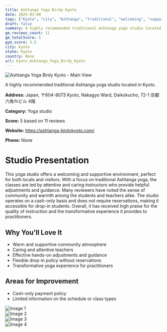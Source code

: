 ```yaml
---
title: Ashtanga Yoga Birdy Kyoto
date: 2025-03-08
tags: ["Kyoto", "city", "Ashtanga", "traditional", "welcoming", "supportive", "Kyoto"]  
draft: false
summary: A highly recommended traditional Ashtanga yoga studio located in Kyoto.
gm_reviews_count: 11
gm_totalScore: 5
gym_score: 3.5
city: Kyoto
state: Kyoto
country: None
url: Kyoto_Ashtanga_Yoga_Birdy_Kyoto
---
```


<div className="aspect-[16/9] relative my-8">
  <img 
    src="https://lh5.googleusercontent.com/p/AF1QipO90dKVfSy3AzCg_cLxj-a7kxBEtZ3KxR4AVh5k=w1920-h1080-k-no"
    alt="Ashtanga Yoga Birdy Kyoto - Main View"
    className="object-cover absolute inset-0 w-full h-full rounded-lg"
  />
</div>

A highly recommended traditional Ashtanga yoga studio located in Kyoto.

**Address:** Japan, 〒604-8073 Kyoto, Nakagyo Ward, Daikokucho, 72-1 京都六角Ｎビル 4階

**Category:** Yoga studio

**Score:** 5 based on 11 reviews

**Website:** https://ashtanga-birdykyoto.com/

**Phone:** None

# Studio Presentation

This yoga studio offers a welcoming and supportive environment, perfect for both locals and visitors. With a focus on traditional Ashtanga yoga, the classes are led by attentive and caring instructors who provide helpful adjustments and guidance. Many reviewers have noted the sense of community and warmth among the students and teachers alike. The studio operates on a cash-only basis and does not require reservations, making it accessible for drop-in students. Overall, it has received high praise for the quality of instruction and the transformative experience it provides to practitioners.



## Why You'll Love It

- Warm and supportive community atmosphere
- Caring and attentive teachers
- Effective hands-on adjustments and guidance
- Flexible drop-in policy without reservations
- Transformative yoga experience for practitioners

## Areas for Improvement

- Cash-only payment policy
- Limited information on the schedule or class types

<div className="grid grid-cols-1 xl:grid-cols-2 gap-4 my-8">
<div className="aspect-[4/3] relative"><img src="https://lh5.googleusercontent.com/p/AF1QipNX5MIimIyLNo4416iEibH7Vbb0qHTkdSrug0uF=w1920-h1080-k-no" alt="Image 1" className="object-cover absolute inset-0 w-full h-full rounded-lg" /></div>
<div className="aspect-[4/3] relative"><img src="https://lh5.googleusercontent.com/p/AF1QipNDqw4GxRsjnSIAAkQH7i_WO8KgaNcxfV9dCzUM=w1920-h1080-k-no" alt="Image 2" className="object-cover absolute inset-0 w-full h-full rounded-lg" /></div>
<div className="aspect-[4/3] relative"><img src="https://lh5.googleusercontent.com/p/AF1QipODYrVCViLJ7QWy73aQi4a29bxJdiHuaRQbGBL1=w1920-h1080-k-no" alt="Image 3" className="object-cover absolute inset-0 w-full h-full rounded-lg" /></div>
<div className="aspect-[4/3] relative"><img src="https://lh5.googleusercontent.com/p/AF1QipNK_Dzd1yM5sDW6JntyIAYH5HNKeap6Amn8LDOB=w1920-h1080-k-no" alt="Image 4" className="object-cover absolute inset-0 w-full h-full rounded-lg" /></div>
</div>